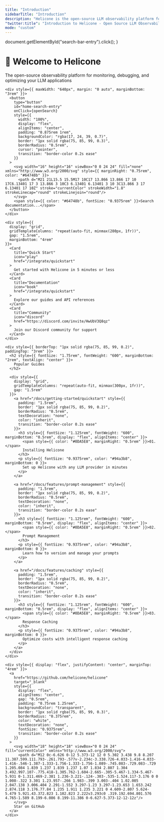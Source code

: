 ```yaml
---
title: "Introduction"
sidebarTitle: "Introduction"
description: "Helicone is the open-source LLM observability platform for developers to monitor, debug, and improve **production-ready** applications."
"twitter:title": "Introduction to Helicone - Open Source LLM Observability"
mode: "custom"
---
```


  document.getElementById("search-bar-entry").click();
}

<div style={{ padding: "4rem 1.5rem" }}>
  <div style={{ maxWidth: "1200px", margin: "0 auto" }}>
    <div style={{ textAlign: "center", marginBottom: "3rem" }}>
      <h1 style={{ fontSize: "2.75rem", fontWeight: "bold", marginBottom: "1.5rem", display: "flex", alignItems: "center", justifyContent: "center", gap: "0.5rem" }}>
        <span role="img" aria-label="wave" className="text-3xl">👋</span> 
        <span style={{color: "#FFFFFF"}}>Welcome to</span> 
        <span style={{color: "#0DA5E8"}}>Helicone</span>
      </h1>
      <p style={{ fontSize: "1.25rem", maxWidth: "640px", margin: "0 auto", color: "#94a3b8", lineHeight: 1.6 }}>
        The open-source observability platform for monitoring, debugging, and optimizing your LLM applications
      </p>
    </div>

    <div style={{ maxWidth: "640px", margin: "0 auto", marginBottom: "3rem" }}>
      <button
        type="button"
        id="home-search-entry"
        onClick={openSearch}
        style={{
          width: "100%",
          display: "flex",
          alignItems: "center",
          padding: "0.875rem 1rem",
          backgroundColor: "rgba(17, 24, 39, 0.7)",
          border: "1px solid rgba(75, 85, 99, 0.3)",
          borderRadius: "0.5rem",
          cursor: "pointer",
          transition: "border-color 0.2s ease"
        }}
      >
        <svg width="16" height="16" viewBox="0 0 24 24" fill="none" xmlns="http://www.w3.org/2000/svg" style={{ marginRight: "0.75rem", color: "#64748b" }}>
          <path d="M21 21L15.5 15.5M17 10C17 13.866 13.866 17 10 17C6.13401 17 3 13.866 3 10C3 6.13401 6.13401 3 10 3C13.866 3 17 6.13401 17 10Z" stroke="currentColor" strokeWidth="1.8" strokeLinecap="round" strokeLinejoin="round"/>
        </svg>
        <span style={{ color: "#64748b", fontSize: "0.9375rem" }}>Search documentation...</span>
      </button>
    </div>

    <div style={{
      display: "grid",
      gridTemplateColumns: "repeat(auto-fit, minmax(280px, 1fr))",
      gap: "1.5rem",
      marginBottom: "4rem"
    }}>
      <Card
        title="Quick Start"
        icon="play"
        href="/integrate/quickstart"
      >
        Get started with Helicone in 5 minutes or less
      </Card>
      <Card
        title="Documentation"
        icon="book"
        href="/integrate/quickstart"
      >
        Explore our guides and API references
      </Card>
      <Card
        title="Community"
        icon="discord"
        href="https://discord.com/invite/HwUbV3Q8qz"
      >
        Join our Discord community for support
      </Card>
    </div>

    <div style={{ borderTop: "1px solid rgba(75, 85, 99, 0.2)", paddingTop: "3rem" }}>
      <h2 style={{ fontSize: "1.75rem", fontWeight: "600", marginBottom: "2rem", textAlign: "center" }}>
        Popular Guides
      </h2>

      <div style={{
        display: "grid",
        gridTemplateColumns: "repeat(auto-fit, minmax(300px, 1fr))",
        gap: "1.5rem"
      }}>
        <a href="/docs/getting-started/quickstart" style={{
          padding: "1.5rem",
          border: "1px solid rgba(75, 85, 99, 0.2)",
          borderRadius: "0.5rem",
          textDecoration: "none",
          color: "inherit",
          transition: "border-color 0.2s ease"
        }}>
          <h3 style={{ fontSize: "1.125rem", fontWeight: "600", marginBottom: "0.5rem", display: "flex", alignItems: "center" }}>
            <span style={{ color: "#0DA5E8", marginRight: "0.5rem" }}>01.</span>
            Installing Helicone
          </h3>
          <p style={{ fontSize: "0.9375rem", color: "#94a3b8", marginBottom: 0 }}>
            Set up Helicone with any LLM provider in minutes
          </p>
        </a>

        <a href="/docs/features/prompt-management" style={{
          padding: "1.5rem",
          border: "1px solid rgba(75, 85, 99, 0.2)",
          borderRadius: "0.5rem",
          textDecoration: "none",
          color: "inherit",
          transition: "border-color 0.2s ease"
        }}>
          <h3 style={{ fontSize: "1.125rem", fontWeight: "600", marginBottom: "0.5rem", display: "flex", alignItems: "center" }}>
            <span style={{ color: "#0DA5E8", marginRight: "0.5rem" }}>02.</span>
            Prompt Management
          </h3>
          <p style={{ fontSize: "0.9375rem", color: "#94a3b8", marginBottom: 0 }}>
            Learn how to version and manage your prompts
          </p>
        </a>

        <a href="/docs/features/caching" style={{
          padding: "1.5rem",
          border: "1px solid rgba(75, 85, 99, 0.2)",
          borderRadius: "0.5rem",
          textDecoration: "none",
          color: "inherit",
          transition: "border-color 0.2s ease"
        }}>
          <h3 style={{ fontSize: "1.125rem", fontWeight: "600", marginBottom: "0.5rem", display: "flex", alignItems: "center" }}>
            <span style={{ color: "#0DA5E8", marginRight: "0.5rem" }}>03.</span>
            Response Caching
          </h3>
          <p style={{ fontSize: "0.9375rem", color: "#94a3b8", marginBottom: 0 }}>
            Optimize costs with intelligent response caching
          </p>
        </a>
      </div>
    </div>

    <div style={{ display: "flex", justifyContent: "center", marginTop: "4rem" }}>
      <a
        href="https://github.com/helicone/helicone"
        target="_blank"
        style={{
          display: "flex",
          alignItems: "center",
          gap: "0.5rem",
          padding: "0.75rem 1.25rem",
          backgroundColor: "transparent",
          border: "1px solid rgba(75, 85, 99, 0.3)",
          borderRadius: "0.375rem",
          color: "white",
          textDecoration: "none",
          fontSize: "0.9375rem",
          transition: "border-color 0.2s ease"
        }}
      >
        <svg width="18" height="18" viewBox="0 0 24 24" fill="currentColor" xmlns="http://www.w3.org/2000/svg">
          <path d="M12 0c-6.626 0-12 5.373-12 12 0 5.302 3.438 9.8 8.207 11.387.599.111.793-.261.793-.577v-2.234c-3.338.726-4.033-1.416-4.033-1.416-.546-1.387-1.333-1.756-1.333-1.756-1.089-.745.083-.729.083-.729 1.205.084 1.839 1.237 1.839 1.237 1.07 1.834 2.807 1.304 3.492.997.107-.775.418-1.305.762-1.604-2.665-.305-5.467-1.334-5.467-5.931 0-1.311.469-2.381 1.236-3.221-.124-.303-.535-1.524.117-3.176 0 0 1.008-.322 3.301 1.23.957-.266 1.983-.399 3.003-.404 1.02.005 2.047.138 3.006.404 2.291-1.552 3.297-1.23 3.297-1.23.653 1.653.242 2.874.118 3.176.77.84 1.235 1.911 1.235 3.221 0 4.609-2.807 5.624-5.479 5.921.43.372.823 1.102.823 2.222v3.293c0 .319.192.694.801.576 4.765-1.589 8.199-6.086 8.199-11.386 0-6.627-5.373-12-12-12z"/>
        </svg>
        Star on GitHub
      </a>
    </div>

  </div>
</div>
